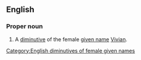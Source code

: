 ==English==

===Proper noun===
{{en-proper noun}}

# A [[diminutive]] of the female [[given name]] [[Vivian]].

[[Category:English diminutives of female given names]]